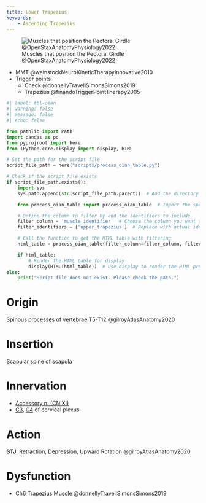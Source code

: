 ```yaml
---
title: Lower Trapezius
keywords:
    - Ascending Trapezius
---
```



![Muscles that position the Pectoral Girdle @OpenStaxAnatomyPhysiology2022](/The Archive/Images/OpenStax Anatomy and Physiology 2e/fig11.22 Muscles That Position the Pectoral Girdle.jpeg){#fig-openstax-fig11.22}

::: {.callout title="Reading list"}

- MMT @weinstockNeuroKineticTherapyInnovative2010
- Trigger points
    - Check @donnellyTravellSimonsSimons2019
    - Trapezius @finandoTriggerPointTherapy2005
:::

```python
#| label: tbl-oian
#| warning: false
#| message: false
#| echo: false

from pathlib import Path
import pandas as pd
from pyprojroot import here
from IPython.core.display import display, HTML

# Set the path for the script file
script_file_path = here("scripts/process_oian_table.py")

# Check if the script file exists
if script_file_path.exists():
    import sys
    sys.path.append(str(script_file_path.parent))  # Add the directory of the script to the system path

    from process_oian_table import process_oian_table  # Import the specific function

    # Define the column to filter by and the identifiers to include
    filter_column = 'muscle_identifier'  # Choose the column you want to filter by
    filter_identifiers = ['upper_trapezius']  # Replace with actual identifiers you want to include

    # Call the function to get the HTML table with filtering
    html_table = process_oian_table(filter_column=filter_column, filter_identifiers=filter_identifiers)

    if html_table:
        # Render the HTML table for display
        display(HTML(html_table))  # Use display to render the HTML properly
else:
    print("Script file does not exist. Please check the path.")

```

# Origin {#origin}

Spinous processes of vertebrae T5-T12 @gilroyAtlasAnatomy2020

# Insertion {#insertion}

[Scapular spine]({{< var ref-scapula-bone.scapular-spine >}}) of scapula

# Innervation {#innervation}

- [Accessory n. (CN XI)]({{< var ref-cn11.path >}})
- [C3]({{< var ref-nerve-root.c3 >}}), [C4]({{< var ref-nerve-root.c4 >}}) of cervical plexus

# Action {#action}

**STJ**: Retraction, Depression, Upward Rotation @gilroyAtlasAnatomy2020


# Dysfunction

::: {.callout}

- Ch6 Trapezius Muscle @donnellyTravellSimonsSimons2019

:::